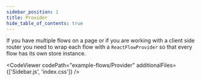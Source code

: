 ```yaml
---
sidebar_position: 1
title: Provider
hide_table_of_contents: true
---
```



If you have multiple flows on a page or if you are working with a client side router you need to wrap each flow with a `ReactFlowProvider` so that every flow has its own store instance.

<CodeViewer codePath="example-flows/Provider" additionalFiles={['Sidebar.js', 'index.css']} />
